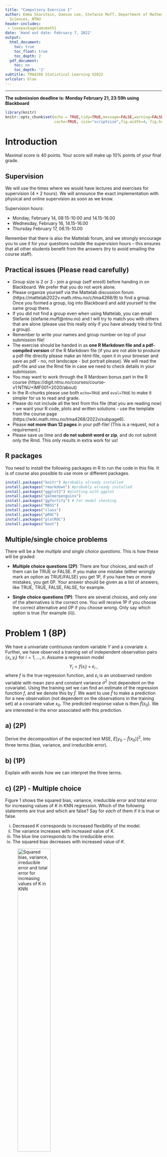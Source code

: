 ```yaml
---
title: "Compulsory Exercise 1"
author: Emma Skarstein, Daesoo Lee, Stefanie Muff, Department of Mathematical
  Sciences, NTNU
header-includes:
 - \usepackage{amsmath}
date: 'Hand out date: February 7, 2022'
output:
  html_document:
    toc: true
    toc_float: true
    toc_depth: 2
  pdf_document:
    toc: no
    toc_depth: '2'
subtitle: TMA4268 Statistical Learning V2022
urlcolor: blue
---
```




<!-- rmarkdown::render("RecEx2-sol.Rmd","all",encoding="UTF-8") -->
<!-- rmarkdown::render("RecEx2-sol.Rmd","html_document",encoding="UTF-8") -->
<!-- rmarkdown::render("RecEx2-sol.Rmd","pdf_document",encoding="UTF-8") -->

---

**The submission deadline is: Monday February 21, 23:59h using Blackboard**


```r
library(knitr)
knitr::opts_chunk$set(echo = TRUE,tidy=TRUE,message=FALSE,warning=FALSE,strip.white=TRUE,prompt=FALSE,
                      cache=TRUE, size="scriptsize",fig.width=4, fig.height=3,fig.align = "center")

```


# Introduction

Maximal score is 40 points. Your score will make up 10% points of your final grade.


## Supervision

We will use the times where we would have lectures and exercises for supervision (4 $\times$ 2 hours). We will announce the exact implementation with physical and online supervision as soon as we know.

<!-- Supervisions will be via Whereby by the teaching assistants and the lecturer during the usual lecture and exercise hours on February 15th and 16th. Ideally, only one member of a group comes with the questions that the group compiled. This ensures that all groups have the opportunity to ask questions. More information is as always available from the course website.  -->

Supervision hours:

* Monday, February 14, 08:15-10:00 and 14.15-16.00 
* Wednesday, February 16, 14.15-16.00
* Thursday February 17, 08.15-10.00  

Remember that there is also the Mattelab forum, and we strongly encourage you to use it for your questions outside the supervision hours -- this ensures that all other students benefit from the answers (try to avoid emailing the course staff). 


 
## Practical issues (Please read carefully)

* Group size is 2 or 3 - join a group (self enroll) before handing in on Blackboard. We prefer that you do not work alone.
* Please organize yourself via the Mattelab discussion forum (https://mattelab2022v.math.ntnu.no/c/tma4268/9) to find a group. Once you formed a group, log into Blackboard and add yourself to the same group there.
* If you did not find a group even when using Mattelab, you can email Stefanie (stefanie.muff@ntnu.no) and I will try to match you with others that are alone (please use this really only if you have already tried to find a group).
* Remember to write your names and group number on top of your submission file!
* The exercise should be handed in as **one R Markdown file and a pdf-compiled version** of the R Markdown file (if you are not able to produce a pdf-file directly please make an html-file, open it in your browser and save as pdf - no, not landscape - but portrait please). We will read the pdf-file and use the Rmd file in case we need to check details in your submission.
* You may want to work through the R Mardown bonus part in the R course (https://digit.ntnu.no/courses/course-v1:NTNU+IMF001+2020/about)
* In the R-chunks please use both `echo=TRUE` and `eval=TRUE` to make it simpler for us to read and grade.
* Please do not include all the text from this file (that you are reading now) - we want your R code, plots and written solutions - use the template from the course page (https://wiki.math.ntnu.no/tma4268/2022v/subpage6).
* Please **not more than 12 pages** in your pdf-file! (This is a request, not a requirement.)
* Please save us time and **do not submit word or zip**, and do not submit only the Rmd. This only results in extra work for us!

## R packages

You need to install the following packages in R to run the code in this file. It is of course also possible to use more or different packages.

```r
install.packages("knitr") #probably already installed
install.packages("rmarkdown") #probably already installed
install.packages("ggplot2") #plotting with ggplot
install.packages("palmerpenguins")
install.packages("ggfortify") # For model checking
install.packages("MASS")
install.packages("class")
install.packages("pROC")
install.packages("plotROC")
install.packages("boot")
```



## Multiple/single choice problems
There will be a few _multiple and single choice questions_. This is how these will be graded:

* **Multiple choice questions (2P)**: There are four choices, and each of them can be TRUE or FALSE. If you make one mistake (either wrongly mark an option as TRUE/FALSE) you get 1P, if you have two or more mistakes, you get 0P. Your answer should be given as a list of answers, like TRUE, TRUE, FALSE, FALSE, for example.

* **Single choice questions (1P)**: There are several choices, and only _one_ of the alternatives is the correct one. You will receive 1P if you choose the correct alternative and 0P if you choose wrong. Only say which option is true (for example (ii)).

# Problem 1 (8P)  

We have a univariate continuous random variable $Y$ and a covariate $x$. Further, we have observed a training set of independent observation pairs $\{x_i, y_i\}$ for $i=1,\ldots,n$. Assume a regression model 
$$Y_i  = f(x_i) + \varepsilon_i \ ,$$ 
where $f$ is the true regression function, and $\varepsilon_i$ is an unobserved random variable with mean zero and constant variance $\sigma^2$ (not dependent on the covariate). Using the training set we can find an estimate of the regression function $f$, and we denote this by $\hat{f}$. We want to use $\hat{f}$ to make a prediction for a new observation (not dependent on the observations in the training set) at a covariate value $x_0$. The predicted response value is then $\hat{f}(x_0)$. We are interested in the error associated with this prediction.


## a) (2P)
Derive the decomposition of the expected test MSE, $E[y_0 - \hat{f}(x_0)]^2$, into three terms (bias, variance, and irreducible error). 



## b) (1P)
Explain with words how we can interpret the three terms.

 

## c) (2P) - Multiple choice
Figure 1 shows the squared bias, variance, irreducible error and total error for increasing values of $K$ in KNN regression. Which of the following statements are true and which are false? Say for _each_ of them if it is true or false. 

  (i) Decreased $K$ corresponds to increased flexibility of the model.
  (ii) The variance increases with increased value of $K$.
  (iii) The blue line corresponds to the irreducible error.
  (iv) The squared bias decreases with increased value of $K$.

![Squared bias, variance, irreducible error and total error for increasing values of $K$ in KNN](BiasVarTradeOff.png){width=50%}



## d) (2P) Multiple choice
Which of the following statements are true and which are false? Say for _each_ of them if it is true or false.

(i) If the relationship between the predictors and response is highly non-linear, a flexible method will generally perform better than an inflexible method.
(ii) If the number of predictors $p$ is extremely large and the number of observations $n$ is small, a flexible method will generally perform better than an inflexible method.
(iii) In KNN classification, it is important to use the test set to select the value $K$, and not the training set, to avoid overfitting.
(iv) In a linear regression setting, adding more covariates will reduce the variance of the predictor function.

 

## e) (1P) Single choice
$\mathbf{X} = [x_1, x_2, x_3]^T$ is a 3-dimensional random vector with covariance matrix
$$
\boldsymbol{\Sigma} = \begin{bmatrix}
  50 & 33 & 18 \\
  33 & 38 & -10 \\
  18 & -10  & 72
  \end{bmatrix}
$$

The correlation between element $x_1$ and $x_2$ of the vector $\mathbf{X}$ is:

  (i) 0.017
  (ii) -0.19
  (iii) 0.76
  (iv) 0.66
  (v) 0.10
  (vi) 0.3
  (vii) It is not possible to calculate the correlation, because this is not a proper covariance matrix.

 


# Problem 2 (9P) 

In the following example, Basil has been given a dataset by his boss. The dataset consists of observations of Antarctic penguins who live on the Palmer Archipelago. Basil's boss wonders if he can set up a model to predict the body mass of a given penguin based on some recorded characteristics of the penguin, which are specified in advance based on expert knowledge. However, Basil is a cat, and despite being very clever, he has only a very rudimentary knowledge of statistical techniques and data analysis. In the following code and report, Basil has made a couple of very problematic mistakes. 

---

```r
############## =^._.^=  ~~~BASIL'S CODE~~~  =^._.^= ############## 
#install.packages("palmerpenguins")  # Run if you haven't installed this before.
library(palmerpenguins) # Contains the data set "penguins".
data(penguins)

# Remove island, and year variable, as we won't use those.
Penguins <- subset(penguins, select = -c(island, year))

# Fit the model as specified in advance based on expert knowledge:
penguin.model <- lm(body_mass_g ~ flipper_length_mm + sex + bill_depth_mm*species, 
                    data = Penguins)

# Look at the model coefficients
summary(penguin.model)$coefficients

# Fit final model without sex
final.model <- lm(body_mass_g ~ flipper_length_mm + bill_depth_mm*species, 
                  data = Penguins)

summary(final.model)
```

> **_REPORT: PREDICTION OF PENGUIN BODY MASS, by Basil Thecat :3_**  
> We begin with a linear regression model with body mass as the response, and flipper length, bill depth, species, and sex as covariates, as well as an interaction effect between bill depth and species. In this first model, the sex covariate has the smallest $p$-value and is thus excluded in the final model to avoid overfitting. The final model can be described depending on the species of the penguin:
$$
\begin{aligned}
  \hat{y}_{adelie} &= \hat\beta_0 + \hat\beta_{flipper\_length} x_{flipper\_length} +      \hat\beta_{bill\_depth} x_{bill\_depth} \\
  \hat{y}_{chinstrap} &= \hat\beta_0 + \hat\beta_{flipper\_length} x_{flipper\_length} + (\hat\beta_{bill\_depth} + \hat\beta_{bill\_depth:chinstrap}) x_{bill\_depth} + \hat\beta_{chinstrap} \\
\hat{y}_{gentoo} &= \hat\beta_0 + \hat\beta_{flipper\_length} x_{flipper\_length} + (\hat\beta_{bill\_depth} + \hat\beta_{bill\_depth:gentoo}) x_{bill\_depth} + \hat\beta_{gentoo} 
\end{aligned}
$$
(where $\hat y_{adelie}$ is the predicted body mass for Adelie penguins, $\hat\beta_0$ is the estimated intercept, $x_{flipper\_length}$ is the flipper length covariate, $\hat\beta_{flipper\_length}$ is the estimated flipper length coefficient, etc.) 
Since both of the species coefficients have large $p$-values, we do not reject the null hypothesis that the species coefficient overall is actually zero. For the interaction effect between species and bill depth, the Gentoo interaction is significant $(p<0.05$), so the interaction term overall is significant. Based on the coefficient for the dummy variable for the chinstrap penguins being the largest ($\hat\beta_{chinstrap} \approx 1008$), we can tell that the chinstrap penguins have the largest body mass.

 

## a) (3P)

Identify three of the mistakes Basil made (there are more than three, but only report three). List them as bullet points along with brief explanations of why these are inappropriate modeling choices.


## b) (1P) 
In order to make an improved model, you will need to understand the data. Create at least one informative plot that helps you explain at least one of Basil's mistakes and that will justify your modeling choices in the next step. (Plotting the data may even help you _discover_ Basil's mistakes in the first place.)

 

## c) (5P)
Redo Basil's analysis including code and report, this time doing it right (4P). Evaluate the fit of the model with at least one graphical tool (1P).




# Problem 3 (13P)

We will now consider the Palmer penguin dataset again, but this time looking at classifying the species of the penguins for a given body mass and flipper length. Since there are three penguin species, for simplicity we will define the goal to be to classify a penguin as belonging to the species Adelie or _not_ Adelie, giving us a two-class classification problem instead of three.

The following code modifies the data set for this simplified setting, converts the variables to numeric (because the `knn` function can't handle the `int` class, and will give an error), and removes any missing observations. Please remember to use the same seed when you split the data into training and test set.

```r
library(tidyverse)
library(GGally)
# Create a new boolean variable indicating whether or not the penguin is an Adelie penguin
Penguins$adelie <- ifelse(Penguins$species == "Adelie", 1, 0)

# Select only relevant variables and remove all rows with missing values in 
# body mass, flipper length, sex or species.
Penguins_reduced <- Penguins %>% 
  dplyr::select(body_mass_g, flipper_length_mm, adelie) %>% 
  mutate(body_mass_g = as.numeric(body_mass_g), 
         flipper_length_mm = as.numeric(flipper_length_mm)) %>% 
  drop_na()

set.seed(4268) 

# 70% of the sample size for training set
training_set_size <- floor(0.70 * nrow(Penguins_reduced))

train_ind <- sample(seq_len(nrow(Penguins_reduced)), size = training_set_size)

train <- Penguins_reduced[train_ind, ]
test <- Penguins_reduced[-train_ind, ]
```


## a) (5P) 

(i) (1P) Fit a **logistic regression** model using the training set, and perform the classification on the test set, using a 0.5 cutoff.

(ii) (1P) Fit a **QDA** model using the training set, and perform the classification on the test set,  using a 0.5 cutoff.

(iii) (1P) Finally, do the same as in (i) and (ii) using **KNN** with $k = 25$ (use the `knn` function from the `class` package).  

**R-hints:** 
In the `knn()` function set `prob=T` to ensure you get the class probabilities that you then need in d):
```r
knnMod = knn(train = ..., test = ..., cl = ..., k = 25, prob = T)
```

(iv) (2P) Calculate the sensitivity and specificity for the three predictions performed on the test set in (i) - (iii).



## b) (5P) 

(i) Present a plot of the ROC curves and calculate the area under the curve (AUC) for each of the classifiers in a) (1P for each model).
(ii) Briefly discuss the ROC curves and the AUC. Which model performs best and worst (1P)? 
(iii) If the task is to create an interpretable model, which model would you choose (1P)?

**R-hints:**

* To obtain $P(y=1)$ from the `knn()` output you have to be aware that the respective probabilities 
```r
attributes(knnMod)$prob
```
are the success probability for the actual class where the categorization was made. So if you want to get a vector for $P(y=1)$, you have to use $1-P(y=0)$ for the cases where the categorization was 0:
```r
probKNN =ifelse(knnMod==0, 1 - attributes(knnMod)$prob,attributes(knnMod)$prob)
```
* You might find the functions `roc()` and `ggroc()` from the package `pROC` useful, but there are many ways to plot ROC curves.



## c) (1P) Single choice

We are again looking at the logistic regression model that you fitted to the training data in a).  
 

```r
beta_bm <- 0.000712
```

According to this model, how would the odds that an observed animal is from the _Adelie_ species change if the body mass increases by 1000 g? (the flipper length stays the same)

  i) We add `r round(1000*beta_bm, 3)`.
  ii) We multiply it with `r round(exp(beta_bm*1000)/1000, 3)`.
  iii) We multiply by `r round(exp(1000*beta_bm), 3)`.
  iv) We multiply by `r round(1000*beta_bm, 3)`.
  v) We add `r round(exp(1000*beta_bm), 3)`.
  vi) We multiply by `r 1000`.

 

## d) (2P) 
Plot the full data (including both training nd test set) with the two covariates as the $x$- and $y$-axis, and use color and some other attribute of your choice (e.g. shape or highlight) to visualize the true species (adelie/not adelie) as well as the predicted species from the best model in b) (note that the model should only be fitted with the training data as in b), but you are showing the data and predictions for both training and test data in the same plot).


 

# Problem 4 (10P)

## a) (2P) - Multiple choice 

Which statements about validation set approach, $k$-fold cross-validation (CV) and leave-one-out cross validation (LOOCV) are true and which are false? Say for _each_ of them if it is true or false. 

(i) The validation set-approach is computationally cheaper than $10$-fold CV.
(ii) 5-fold CV will generally lead to less bias, but more variance than LOOCV in the estimated prediction error.
(iii) The validation set-approach is the same as $2$-fold CV.
(iv) LOOCV is always the cheapest way to do cross-validation.

 

## b) (2P)

We are now looking at a bootstrap example. Assume you want to fit a model that predicts the probability for coronary heart disease (`chd`) from systolic blood pressure (`sbp`), sex (0=female, 1=male) and smoking status (0=no, 1=yes). Load the data in R as follows

```r
id <- "1chRpybM5cJn4Eow3-_xwDKPKyddL9M2N" # google file ID
d.chd <- read.csv(sprintf("https://docs.google.com/uc?id=%s&export=download", id))
```
and perform a logistic regression with `chd` as outcome and `sbp`, `sex` and `smoking` as covariates. What is the probability of chd for a non-smoking male with a sbp=150 in the given dataset?

 

## c) (4P)

We now use the bootstrap to estimate the uncertainty of the probability derived in b). Use $B=1000$ bootstrap samples and proceed as follows:

* In each iteration, derive and store the estimated probability for `chd`, given `sbp`=150, `sex`=male and `smoking`=0 (1P for implementing the bootstrap).
* From the set of estimated probabilities, derive the standard error (1P).
* Derive the 95\% quantile interval for the bootstrap samples (that is, the interval with limits at 2.5\% and 97.5\%) (1P).
* Interpret what you see. What is the expected probability and what are plausible values? (1P)

 


## d) Multiple choice - 2P

We continue with the same dataset to study some properties of the bootstrap method. Below we estimated the standard errors of the regression coefficients in the logistic regression model with `sex`, `sbp` and `smoking` as predictors using 1000 bootstrap iterations (column `std.error`). These standard errors can be compared to those that we obtain by fitting a single logistic regression model using the `glm()` function (in Problem 4b). Look at the R output below and compare the standard errors that we obtain from the bootstrap with those we get from the `glm()` function (note that the `t1*` to `t4*` variables are sorted in the same way as for the `glm()` output).

```r
set.seed(4268)
library(boot)
boot.fn <- function(data,index){
  return(coefficients(glm(chd ~ sbp + sex + smoking, family="binomial",data=data,subset=index)))
}
boot(d.chd,boot.fn,1000)
```

Which of the following statements are true? Say for _each_ of them if it is true or false. 

(i) The bootstrap relies on random sampling the same data without replacement.
(ii) The estimated standard errors from the `glm()` function are smaller than those estimated from the bootstrap, which indicates a problem with the bootstrap.
(iii) In general, differences between the estimated standard errors from the bootstrap and those from `glm()` may indicate a problem with the assumptions taken in logistic regression.
(iv) The $p$-values from the `glm()` output are probably slightly too small.


 

